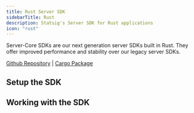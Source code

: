 ```yaml
---
title: Rust Server SDK
sidebarTitle: Rust
description: Statsig's Server SDK for Rust applications
icon: "rust"
---
```


<Note>
Server-Core SDKs are our next generation server SDKs built in Rust. They offer improved performance and stability over our legacy server SDKs.
</Note>

[Github Repository](https://github.com/statsig-io/statsig-server-core/tree/main/statsig-rust) | [Cargo Package](https://crates.io/crates/statsig)


## Setup the SDK

<Steps>
<Step title="Install the SDK">
<installation/>
</Step>
<Step title="Initialize the SDK">
<initialization/>
</Step>
</Steps>

## Working with the SDK

<checkGate/>
<getConfig/>
<getExperiment/>
<paramStores/>
<logEvent/>
<getFeatureGate/>
<sharedInstance/>

<manualExposures/>
<statsigOptions/>
<shutdown/>
<eventSubscriptions/>
<localOverrides/>
<persistentStorage/>
<dataStore/>
<outputLogger/>
<observabilityClient/>
<faqs/>

